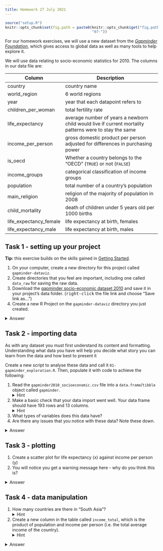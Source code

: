 ```yaml
---
title: Homework 27 July 2021
---
```


```r
source("setup.R")
knitr::opts_chunk$set(fig.path = paste0(knitr::opts_chunk$get("fig.path"),
                                        "07-"))
```


For our homework exercises, we will use a new dataset from the [_Gapminder Foundation_](https://www.gapminder.org/), 
which gives access to global data as well as many tools to help explore it.

We will use data relating to socio-economic statistics for 2010. 
The columns in our data file are:

| Column                       | Description                                                                                                                     |
|-----------------------------|---------------------------------------------------------------------------------------------------------------------------------|
| country                     | country name                                                                                                                    |
| world_region                | 6 world regions                                                                                                                 |
| year                        | year that each datapoint refers to                                                                                               |
| children_per_woman          | total fertility rate                                                                                                            |
| life_expectancy             | average number of years a newborn child would live if current mortality patterns were to stay the same                          |
| income_per_person           | gross domestic product per person adjusted for differences in purchasing power                                                  |
| is_oecd       | Whether a country belongs to the “OECD” (`TRUE`) or not (`FALSE`)                                                                                                       |
| income_groups               | categorical classification of income groups                                                                                     |
| population             | total number of a country's population                                                                                                 |
| main_religion               | religion of the majority of population in 2008                                                                                  |
| child_mortality             | death of children under 5 years old per 1000 births                                                                             |
| life_expectancy_female      | life expectancy at birth, females                                                                                               |
| life_expectancy_male        | life expectancy at birth, males                                                                                                 |


## Task 1 - setting up your project

:::note
**Tip:** this exercise builds on the skills gained in [Getting Started](00-getting-started.html).
:::

1. On your computer, create a new directory for this project called `gapminder-dataviz`.
1. Create directories that you feel are important, including one called `data_raw` for saving the raw data.
1. Download the [gapminder socio-economic dataset 2010](https://github.com/tavareshugo/r-eda-gapminder/raw/gh-pages/_episodes_rmd/data/raw/gapminder2010_socioeconomic.csv)
and save it in your project's data folder. 
(<kbd>right-click</kbd> the file link and choose "Save link as...")
1. Create a new R Project on the `gapminder-dataviz` directory you just created.


<details><summary>Answer</summary>

We create a new directory as well as sub-directories, shown here schematically:

```
gapminder-dataviz
 |_ data_raw
 |_ data_processed
 |_ fig_output
 |_ scripts
```

We use `data_raw` to save the data file that we download with the link provided. 

Finally, we create an R project on this directory:

1. Start RStudio.
2. Under the <kbd>File</kbd> menu, click on <kbd>New Project</kbd>. Choose <kbd>Existing Directory</kbd>.
3. Hit the <kbd>Browse...</kbd> button to go to the folder named `gapminder-dataviz` that we've just created.
4. Click on <kbd>Create Project</kbd>.

RStudio should refresh itself and then indicate that the _working directory_ has been set to the new folder. 
For example, you can run the command `getwd()` on the console to confirm that this is the case.
 
</details>


## Task 2 - importing data

As with any dataset you must first understand its content and formatting.
Understanding what data you have will help you decide what story you can learn from the data and how best to present it

Create a new script to analyse these data and call it `01-gapminder_exploration.R`. 
Then, populate it with code to achieve the following:

1. Read the `gapminder2010_socioeconomic.csv` file into a `data.frame`/`tibble` object 
called `gapminder`. <details><summary>Hint</summary>Use the `read_csv()` function. Remember to first load the `tidyverse` package with `library(tidyverse)`.</details>
1. Make a basic check that your data import went well. Your data frame should have 
193 rows and 13 columns. <details><summary>Hint</summary>Use functions such as `nrow()`, `ncol()`, `summary()` and `str()` to check data integrity.</details>
1. What types of variables does this data have?
1. Are there any issues that you notice with these data? Note these down. 

<details><summary>Answer</summary>

We can read our data as follows:

```r
library(tidyverse)

gapminder <- read_csv("data_raw/gapminder2010_socioeconomic.csv")
```

To examine the contents of the data.frame we can use several functions, for example, to get the number of rows and columns:

```r
ncol(gapminder) # number of columns in the data.frame
nrow(gapminder) # number of rows in the data.frame
```

The `str()` function gives a more comprehensive view of the contents of the data.frame, including the number of rows and columns as well as the type of variable each columns was imported as by R:

```r
str(gapminder)
```

The summary function is also very useful as it gives a quick overview of the types of variables as well as average and quantiles for numeric data:

```r
summary(gapminder)
```

The types of variables we have are:

- nominal (categorical variable with no order): for example `country` and `world_region`
- ordinal (categorical variable with order): for example `income_groups`
- binary (categorical variable with two mutually exclusive values): `is_oecd`
- continuous (numerical variable with any values): for example `income_per_person` or `life_expectancy`
- discrete (numerical variable with limited values only): for example `year`

From the output of the summary function, we can notice a few issues with these data:

- Some `life_expectancy_male` values are invalid == -999.
- `life_expectancy_female` was imported as a character variable, but should be numeric.
- Some missing data - this is almost always expected in large datasets. 

If we look at the top few rows of the table:

```r
head(gapminder)
```

We can see that `life_expectancy_female` is showing the value "-" in the 4th row of data. 
Probably the person recording these data encoded missing values with the "-" symbol, but the `read_csv()` function did not recognise this as missing data. 
The default is to consider _empty_ cells as missing data and so we should correct this in the dataset to make sure **all missing values are encoded in the same way**.

There are a few other issues in the `main_religion` column, which were a little harder to detect. 
If we look at the unique values of this column, we will notice different spellings/formats for some of its values:

```r
# check unique values in a column
unique(gapminder$main_religion)
```

These types of spelling mistakes are very common and it's important to be aware that R would consider "muslim" and "Muslim" to be different words (due to the case-sensitivity). 

</details>


## Task 3 - plotting

1. Create a scatter plot for life expectancy (x) against income per person (y)
1. You will notice you get a warning message here - why do you think this is?

<details><summary>Answer</summary>

```r
ggplot(data = gapminder, 
       mapping = aes(x = life_expectancy, y = income_per_person)) +
  geom_point()
```

The warning message we get is because 6 of the rows in the data frame do not have life_expectancy information (they are `NA` missing data).

If it was a key variable for your analysis you might have wanted to remove those individuals with missing data. 
In this case, we don't mind having these missing data, so we can carry on with our analysis. 

Note that 'Warning messages' are simply that - a warning, not an error. 
They are very helpful and always worth reading.
  
</details>


## Task 4 - data manipulation

1. How many countries are there in "South Asia"? <details><summary>Hint</summary>Use the `filter()` function to subset the table to retain only rows where `world_region == "south_asia"`.</details>
1. Create a new column in the table called `income_total`, which is the product of population and income per person (i.e. the total average income of the country). <details><summary>Hint</summary>Use the `mutate()` function to create a new column.</details>

<details><summary>Answer</summary>

To identify countries in South Asia, we can use the following:

```r
gapminder %>% 
  filter(world_region == "south_asia")
```

From the output we can see this table has 8 rows, therefore 8 countries in this part of the world. 

To create the new column we can use the `mutate()` function, as such:

```r
gapminder %>% 
  mutate(income_total = population*income_per_person)
```

If we wanted to save this in our table, we need to update the object, using the `<-` assignment:

```r
gapminder <- gapminder %>% 
  mutate(income_total = population*income_per_person)
```

</details>
